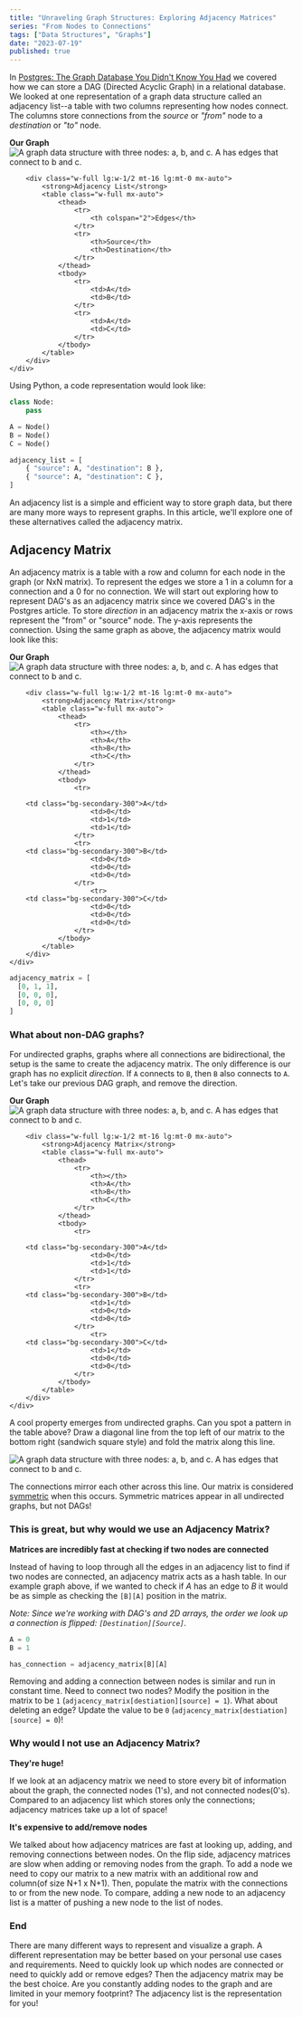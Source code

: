 ```yaml
---
title: "Unraveling Graph Structures: Exploring Adjacency Matrices"
series: "From Nodes to Connections"
tags: ["Data Structures", "Graphs"]
date: "2023-07-19"
published: true 
---
```


In [Postgres: The Graph Database You Didn't Know You Had](/posts/postgres-is-a-graph-database) we covered how we can store a DAG (Directed Acyclic Graph) in a relational database.
We looked at one representation of a graph data structure called an adjacency list--a table with two columns representing how nodes connect.
The columns store connections from the <em>source</em> or <em>"from"</em> node to a <em>destination</em> or <em>"to"</em> node.

<div class="lg:mt-8" />

<section class="full-bleed">
    <div class="lg:flex justify-between gap-4 max-w-7xl mx-auto px-4">
        <div class="w-full lg:w-1/2 text-center">
            <strong>Our Graph</strong>
            <img
            src="/posts/from-nodes-to-connections-graph-data/base_graph.svg"
            alt="A graph data structure with three nodes: a, b, and c. A has edges that connect to b and c."
            class="dark:invert mx-auto"
            />
        </div>

        <div class="w-full lg:w-1/2 mt-16 lg:mt-0 mx-auto">
            <strong>Adjacency List</strong>
            <table class="w-full mx-auto">
                <thead>
                    <tr>
                        <th colspan="2">Edges</th>
                    </tr>
                    <tr>
                        <th>Source</th>
                        <th>Destination</th>
                    </tr>
                </thead>
                <tbody>
                    <tr>
                        <td>A</td>
                        <td>B</td>
                    </tr>
                    <tr>
                        <td>A</td>
                        <td>C</td>
                    </tr>
                </tbody>
            </table>
        </div>
    </div>

</section>

Using Python, a code representation would look like:

```python
class Node:
    pass

A = Node()
B = Node()
C = Node()

adjacency_list = [
    { "source": A, "destination": B },
    { "source": A, "destination": C },
]
```

An adjacency list is a simple and efficient way to store graph data, but there are many more ways to represent graphs.
In this article, we'll explore one of these alternatives called the adjacency matrix.

## Adjacency Matrix

An adjacency matrix is a table with a row and column for each node in the graph (or NxN matrix).
To represent the edges we store a 1 in a column for a connection and a 0 for no connection.
We will start out exploring how to represent DAG's as an adjacency matrix since we covered DAG's in the Postgres article. 
To store _direction_ in an adjacency matrix the x-axis or rows represent the "from" or "source" node.
The y-axis represents the connection.
Using the same graph as above, the adjacency matrix would look like this:

<div class="lg:mt-8" />
<section class="full-bleed">
    <div class="lg:flex justify-between gap-4 max-w-7xl mx-auto px-4">
        <div class="w-full lg:w-1/2 text-center">
            <strong>Our Graph</strong>
            <img
            src="/posts/from-nodes-to-connections-graph-data/base_graph.svg"
            alt="A graph data structure with three nodes: a, b, and c. A has edges that connect to b and c."
            class="dark:invert mx-auto"
            />
        </div>

        <div class="w-full lg:w-1/2 mt-16 lg:mt-0 mx-auto">
            <strong>Adjacency Matrix</strong>
            <table class="w-full mx-auto">
                <thead>
                    <tr>
                        <th></th>
                        <th>A</th>
                        <th>B</th>
                        <th>C</th>
                    </tr>
                </thead>
                <tbody>
                    <tr>

        <td class="bg-secondary-300">A</td>
                        <td>0</td>
                        <td>1</td>
                        <td>1</td>
                    </tr>
                    <tr>
        <td class="bg-secondary-300">B</td>
                        <td>0</td>
                        <td>0</td>
                        <td>0</td>
                    </tr>
                        <tr>
        <td class="bg-secondary-300">C</td>
                        <td>0</td>
                        <td>0</td>
                        <td>0</td>
                    </tr>
                </tbody>
            </table>
        </div>
    </div>

</section>

```python
adjacency_matrix = [
  [0, 1, 1],
  [0, 0, 0],
  [0, 0, 0]
]
```

### What about non-DAG graphs?

For undirected graphs, graphs where all connections are bidirectional, the setup is the same to create the adjacency matrix.
The only difference is our graph has no explicit _direction_. If `A` connects to `B`, then `B` also connects to `A`. 
Let's take our previous DAG graph, and remove the direction.

<div class="lg:mt-8" />
<section class="full-bleed">
    <div class="lg:flex justify-between gap-4 max-w-7xl mx-auto px-4">
        <div class="w-full lg:w-1/2 text-center">
            <strong>Our Graph</strong>
            <img
            src="/posts/from-nodes-to-connections-graph-data/unidirect.svg"
            alt="A graph data structure with three nodes: a, b, and c. A has edges that connect to b and c."
            class="dark:invert mx-auto"
            />
        </div>

        <div class="w-full lg:w-1/2 mt-16 lg:mt-0 mx-auto">
            <strong>Adjacency Matrix</strong>
            <table class="w-full mx-auto">
                <thead>
                    <tr>
                        <th></th>
                        <th>A</th>
                        <th>B</th>
                        <th>C</th>
                    </tr>
                </thead>
                <tbody>
                    <tr>

        <td class="bg-secondary-300">A</td>
                        <td>0</td>
                        <td>1</td>
                        <td>1</td>
                    </tr>
                    <tr>
        <td class="bg-secondary-300">B</td>
                        <td>1</td>
                        <td>0</td>
                        <td>0</td>
                    </tr>
                        <tr>
        <td class="bg-secondary-300">C</td>
                        <td>1</td>
                        <td>0</td>
                        <td>0</td>
                    </tr>
                </tbody>
            </table>
        </div>
    </div>

</section>

A cool property emerges from undirected graphs. Can you spot a pattern in the table above?
Draw a diagonal line from the top left of our matrix to the bottom right (sandwich square style) and fold the matrix along this line.


<div class="lg:mt-8" />
<section class="full-bleed">
    <div class="lg:flex justify-between gap-4 max-w-7xl mx-auto px-4">
<img
  src="/posts/from-nodes-to-connections-graph-data/table.svg"
  alt="A graph data structure with three nodes: a, b, and c. A has edges that connect to b and c."
  class="dark:invert mx-auto"
/>
</div>
</section>

The connections mirror each other across this line. Our matrix is considered [symmetric](https://en.wikipedia.org/wiki/Symmetric_matrix) when this occurs.
Symmetric matrices appear in all undirected graphs, but not DAGs!


### This is great, but why would we use an Adjacency Matrix?

**Matrices are incredibly fast at checking if two nodes are connected**

Instead of having to loop through all the edges in an adjacency list to find if two nodes are connected, an adjacency matrix acts
as a hash table. In our example graph above, if we wanted to check if *A* has an edge to *B* it would be as simple as checking the `[B][A]` position
in the matrix.

_Note: Since we're working with DAG's and 2D arrays, the order we look up a connection is flipped: `[Destination][Source]`._

```python
A = 0
B = 1

has_connection = adjacency_matrix[B][A]
```

Removing and adding a connection between nodes is similar and run in constant time.
Need to connect two nodes? Modify the position in the matrix to be `1` (`adjacency_matrix[destiation][source] = 1`).
What about deleting an edge? Update the value to be `0` (`adjacency_matrix[destiation][source] = 0`)!

### Why would I not use an Adjacency Matrix?

**They're huge!**

If we look at an adjacency matrix we need to store every bit of information about the graph, the connected nodes (1's), and not connected nodes(0's). 
Compared to an adjacency list which stores only the connections; adjacency matrices take up a lot of space!


**It's expensive to add/remove nodes**

We talked about how adjacency matrices are fast at looking up, adding, and removing connections between nodes. 
On the flip side, adjacency matrices are slow when adding or removing nodes from the graph. 
To add a node we need to copy our matrix to a new matrix with an additional row and column(of size N+1 x N+1). 
Then, populate the matrix with the connections to or from the new node. 
To compare, adding a new node to an adjacency list is a matter of pushing a new node to the list of nodes.


### End

There are many different ways to represent and visualize a graph. 
A different representation may be better based on your personal use cases and requirements.
Need to quickly look up which nodes are connected or need to quickly add or remove edges? Then the adjacency matrix may be the best choice.
Are you constantly adding nodes to the graph and are limited in your memory footprint? The adjacency list is the representation for you!

